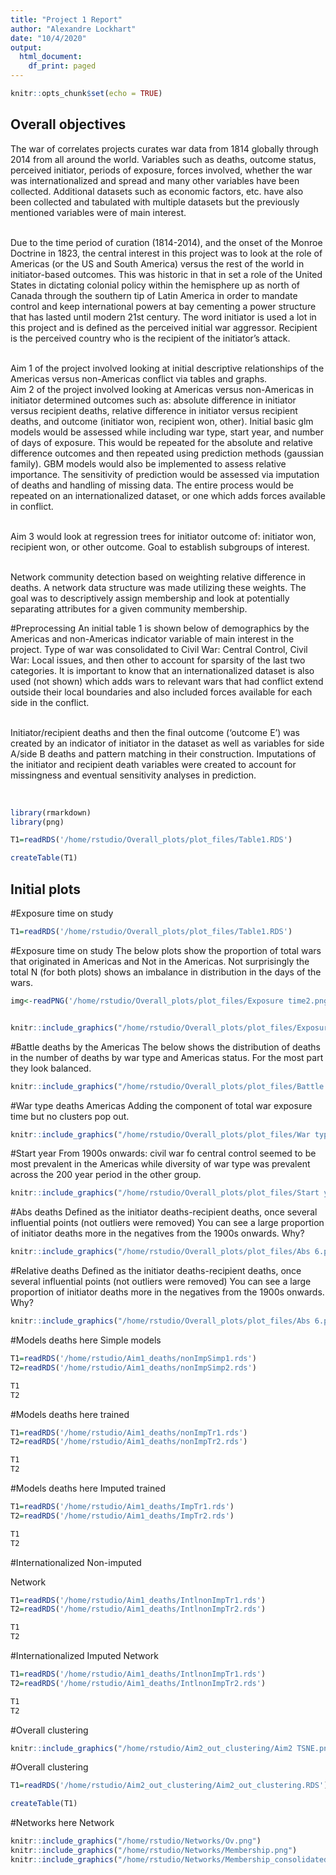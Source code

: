 ```yaml
---
title: "Project 1 Report"
author: "Alexandre Lockhart"
date: "10/4/2020"
output:
  html_document:
    df_print: paged
---
```


```r
knitr::opts_chunk$set(echo = TRUE)
```

## Overall objectives

The war of correlates projects curates war data from 1814 globally through 2014 from all around the world.  Variables such as deaths, outcome status, perceived initiator, periods of exposure, forces involved, whether the war was internationalized and spread and many other variables have been collected.  Additional datasets such as economic factors, etc. have also been collected and tabulated with multiple datasets but the previously mentioned variables were of main interest.  </br>


</br>
Due to the time period of curation (1814-2014), and the onset of the Monroe Doctrine in 1823, the central interest in this project was to look at the role of Americas (or the US and South America) versus the rest of the world in initiator-based outcomes. This was historic in that in set a role of the United States in dictating colonial policy within the hemisphere up as north of Canada through the southern tip of Latin America in order to mandate control and keep international powers at bay cementing a power structure that has lasted until modern 21st century.  The word initiator is used a lot in this project and is defined as the perceived initial war aggressor. Recipient is the perceived country who is the recipient of the initiator's attack. 
</br>

</br>
Aim 1 of the project involved looking at initial descriptive relationships of the Americas versus non-Americas conflict via tables and graphs.
</br>
Aim 2 of the project involved looking at Americas versus non-Americas in initiator determined outcomes such as: absolute difference in initiator versus recipient deaths, relative difference in initiator versus recipient deaths, and outcome (initiator won, recipient won, other).  Initial basic glm models would be assessed while including war type, start year, and number of days of exposure.  This would be repeated for the absolute and relative difference outcomes and then repeated using prediction methods (gaussian family). GBM models would also be implemented to assess relative importance.  The sensitivity of prediction would be assessed via imputation of deaths and handling of missing data.  The entire process would be repeated on an internationalized dataset, or one which adds forces available in conflict.
</br>


</br>
Aim 3 would look at regression trees for initiator outcome of: initiator won, recipient won, or other outcome. Goal to establish subgroups of interest.
</br>

</br>
Network community detection based on weighting relative difference in deaths.  A network data structure was made utilizing these weights.  The goal was to descriptively assign membership and look at potentially separating attributes for a given community membership.
</br>



#Preprocessing
An initial table 1 is shown below of demographics by the Americas and non-Americas indicator variable of main interest in the project. Type of war was consolidated to Civil War: Central Control, Civil War: Local issues, and then other to account for sparsity of the last two categories. It is important to know that an internationalized dataset is also used (not shown) which adds wars to relevant wars that had conflict extend outside their local boundaries and also included forces available for each side in the conflict.   </br>


</br>
Initiator/recipient deaths and then the final outcome ('outcome E') was created by an indicator of initiator in the dataset as well as variables for side A/side B deaths and pattern matching in their construction.  Imputations of the initiator and recipient death variables were created to account for missingness and eventual sensitivity analyses in prediction.   

</br>

```r
library(rmarkdown)
library(png)

T1=readRDS('/home/rstudio/Overall_plots/plot_files/Table1.RDS')

createTable(T1)
```


## Initial plots


#Exposure time on study

```r
T1=readRDS('/home/rstudio/Overall_plots/plot_files/Table1.RDS')

```



#Exposure time on study
The below plots show the proportion of total wars that originated in Americas and Not in the Americas. Not surprisingly the total N (for both plots) shows an imbalance in distribution in the days of the wars.

```r
img<-readPNG('/home/rstudio/Overall_plots/plot_files/Exposure time2.png')


knitr::include_graphics("/home/rstudio/Overall_plots/plot_files/Exposure time2.png")

```

#Battle deaths by the Americas
The below shows the distribution of deaths in the number of deaths by war type and Americas status.  For the most part they look balanced.

```r

knitr::include_graphics("/home/rstudio/Overall_plots/plot_files/Battle deaths Both3.png")

```


#War type deaths Americas
Adding the component of total war exposure time but no clusters pop out.

```r

knitr::include_graphics("/home/rstudio/Overall_plots/plot_files/War type deaths Americas 4.png")

```


#Start year 
From 1900s onwards: civil war fo central control seemed to be most prevalent in the Americas while diversity of war type was prevalent across the 200 year period in the other group.
```r

knitr::include_graphics("/home/rstudio/Overall_plots/plot_files/Start year 5.png")

```


#Abs deaths 
Defined as the initiator deaths-recipient deaths, once several influential points (not outliers were removed) You can see a large proportion of initiator deaths more in the negatives from the 1900s onwards. Why?
```r

knitr::include_graphics("/home/rstudio/Overall_plots/plot_files/Abs 6.png")

```


#Relative deaths 
Defined as the initiator deaths-recipient deaths, once several influential points (not outliers were removed) You can see a large proportion of initiator deaths more in the negatives from the 1900s onwards. Why?
```r

knitr::include_graphics("/home/rstudio/Overall_plots/plot_files/Abs 6.png")

```


#Models deaths here
Simple models
```r

T1=readRDS('/home/rstudio/Aim1_deaths/nonImpSimp1.rds')
T2=readRDS('/home/rstudio/Aim1_deaths/nonImpSimp2.rds')

T1
T2
```


#Models deaths here
trained
```r

T1=readRDS('/home/rstudio/Aim1_deaths/nonImpTr1.rds')
T2=readRDS('/home/rstudio/Aim1_deaths/nonImpTr2.rds')

T1
T2
```

#Models deaths here
Imputed trained
```r

T1=readRDS('/home/rstudio/Aim1_deaths/ImpTr1.rds')
T2=readRDS('/home/rstudio/Aim1_deaths/ImpTr2.rds')

T1
T2
```

#Internationalized
Non-imputed

Network
```r
T1=readRDS('/home/rstudio/Aim1_deaths/IntlnonImpTr1.rds')
T2=readRDS('/home/rstudio/Aim1_deaths/IntlnonImpTr2.rds')

T1
T2
```

#Internationalized
Imputed
Network
```r
T1=readRDS('/home/rstudio/Aim1_deaths/IntlnonImpTr1.rds')
T2=readRDS('/home/rstudio/Aim1_deaths/IntlnonImpTr2.rds')

T1
T2

```



#Overall clustering
```r
knitr::include_graphics("/home/rstudio/Aim2_out_clustering/Aim2 TSNE.png")
```

#Overall clustering
```r
T1=readRDS('/home/rstudio/Aim2_out_clustering/Aim2_out_clustering.RDS')

createTable(T1)
```


#Networks here
Network
```r

knitr::include_graphics("/home/rstudio/Networks/Ov.png")
knitr::include_graphics("/home/rstudio/Networks/Membership.png")
knitr::include_graphics("/home/rstudio/Networks/Membership_consolidated.png")


```

